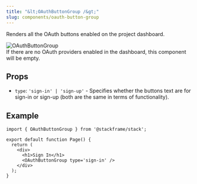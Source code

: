 ```yaml
---
title: "&lt;OAuthButtonGroup /&gt;"
slug: components/oauth-button-group
---
```


Renders all the OAuth buttons enabled on the project dashboard.

<div className="stack-white-image-showcase stack-250h">
  <img src="../imgs/oauth-button-group.png" alt="OAuthButtonGroup" className="stack-250h" />
</div>

<Callout>
If there are no OAuth providers enabled in the dashboard, this component will be empty.
</Callout>

## Props

- `type`: `'sign-in' | 'sign-up'` - Specifies whether the buttons text are for sign-in or sign-up (both are the same in terms of functionality).

## Example

```tsx
import { OAuthButtonGroup } from '@stackframe/stack';

export default function Page() {
  return (
    <div>
      <h1>Sign In</h1>
      <OAuthButtonGroup type='sign-in' />
    </div>
  );
}

```
